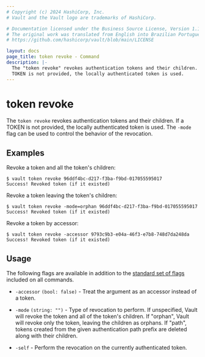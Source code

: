 ```yaml
---
# Copyright (c) 2024 HashiCorp, Inc.
# Vault and the Vault logo are trademarks of HashiCorp.

# Documentation licensed under the Business Source License, Version 1.1.
# The original work was translated from English into Brazilian Portuguese.
# https://github.com/hashicorp/vault/blob/main/LICENSE

layout: docs
page_title: token revoke - Command
description: |-
  The "token revoke" revokes authentication tokens and their children. If a
  TOKEN is not provided, the locally authenticated token is used.
---
```


# token revoke

The `token revoke` revokes authentication tokens and their children. If a TOKEN
is not provided, the locally authenticated token is used. The `-mode` flag can
be used to control the behavior of the revocation.

## Examples

Revoke a token and all the token's children:

```shell-session
$ vault token revoke 96ddf4bc-d217-f3ba-f9bd-017055595017
Success! Revoked token (if it existed)
```

Revoke a token leaving the token's children:

```shell-session
$ vault token revoke -mode=orphan 96ddf4bc-d217-f3ba-f9bd-017055595017
Success! Revoked token (if it existed)
```

Revoke a token by accessor:

```shell-session
$ vault token revoke -accessor 9793c9b3-e04a-46f3-e7b8-748d7da248da
Success! Revoked token (if it existed)
```

## Usage

The following flags are available in addition to the [standard set of
flags](/vault/docs/commands) included on all commands.

- `-accessor` `(bool: false)` - Treat the argument as an accessor instead of a
  token.

- `-mode` `(string: "")` - Type of revocation to perform. If unspecified, Vault
  will revoke the token and all of the token's children. If "orphan", Vault will
  revoke only the token, leaving the children as orphans. If "path", tokens
  created from the given authentication path prefix are deleted along with their
  children.

- `-self` - Perform the revocation on the currently authenticated token.
